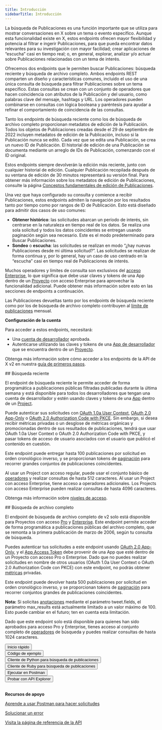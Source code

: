```yaml
---
title: Introducción
sidebarTitle: Introducción
---
```



La búsqueda de Publicaciones es una función importante que se utiliza para mostrar conversaciones en X sobre un tema o evento específico. Aunque esta funcionalidad existe en X, estos endpoints ofrecen mayor flexibilidad y potencia al filtrar e ingerir Publicaciones, para que pueda encontrar datos relevantes para su investigación con mayor facilidad; crear aplicaciones de “escucha” casi en tiempo real; o, en general, explorar, analizar y/o actuar sobre Publicaciones relacionadas con un tema de interés.

Ofrecemos dos endpoints que le permiten buscar Publicaciones: búsqueda reciente y búsqueda de archivo completo. Ambos endpoints REST comparten un diseño y características comunes, incluido el uso de una única consulta de búsqueda para filtrar Publicaciones sobre un tema específico. Estas consultas se crean con un conjunto de operadores que hacen coincidencia con atributos de la Publicación y del usuario, como palabras clave del mensaje, hashtags y URL. Los operadores pueden combinarse en consultas con lógica booleana y paréntesis para ayudar a refinar el comportamiento de coincidencia de las consultas.

Tanto los endpoints de búsqueda reciente como los de búsqueda de archivo completo proporcionan metadatos de edición de la Publicación. Todos los objetos de Publicaciones creadas desde el 29 de septiembre de 2022 incluyen metadatos de edición de la Publicación, incluso si la Publicación nunca se editó. Cada vez que se edita una Publicación, se crea un nuevo ID de Publicación. El historial de edición de una Publicación se documenta mediante un arreglo de IDs de Publicación, comenzando con el ID original.

Estos endpoints siempre devolverán la edición más reciente, junto con cualquier historial de edición. Cualquier Publicación recopilada después de su ventana de edición de 30 minutos representará su versión final. Para obtener más información sobre los metadatos de edición de Publicaciones, consulte la página [Conceptos fundamentales de edición de Publicaciones](/es/x-api/fundamentals/edit-posts).

Una vez que haya configurado su consulta y comience a recibir Publicaciones, estos endpoints admiten la navegación por los resultados tanto por tiempo como por rangos de ID de Publicación. Esto está diseñado para admitir dos casos de uso comunes:

- **Obtener histórico**: las solicitudes abarcan un período de interés, sin centrarse en la naturaleza en tiempo real de los datos. Se realiza una sola solicitud y todos los datos coincidentes se entregan usando paginación según sea necesario. Este es el modo predeterminado para Buscar Publicaciones.
- **Sondeo** o **escucha**: las solicitudes se realizan en modo “¿hay nuevas Publicaciones desde mi última solicitud?”. Las solicitudes se realizan de forma continua y, por lo general, hay un caso de uso centrado en la “escucha” casi en tiempo real de Publicaciones de interés.

Muchos operadores y límites de consulta son exclusivos del [acceso Enterprise](/es/x-api/getting-started/about-x-api), lo que significa que debe usar claves y tokens de una App dentro de un [Proyecto](/es/resources/fundamentals/projects) con acceso Enterprise para aprovechar la funcionalidad adicional. Puede obtener más información sobre esto en las secciones de endpoints a continuación.

Las Publicaciones devueltas tanto por los endpoints de búsqueda reciente como por los de búsqueda de archivo completo contribuyen al [límite de publicaciones](/es/x-api/fundamentals/post-cap) mensual.

**Configuración de la cuenta**

Para acceder a estos endpoints, necesitará:

- Una [cuenta de desarrollador](https://developer.x.com/en/portal/petition/essential/basic-info) aprobada.
- Autenticarse utilizando las claves y tokens de una [App de desarrollador](/es/resources/fundamentals/developer-apps) que se encuentra dentro de un [Proyecto](/es/resources/fundamentals/projects).

Obtenga más información sobre cómo acceder a los endpoints de la API de X v2 en nuestra [guía de primeros pasos](/es/x-api/getting-started/getting-access).

<div id="recent-search">
  ## Búsqueda reciente
</div>

El endpoint de búsqueda reciente le permite acceder de forma programática a publicaciones públicas filtradas publicadas durante la última semana y está disponible para todos los desarrolladores que tengan una cuenta de desarrollador y estén usando claves y tokens de una [App](/es/resources/fundamentals/developer-apps) dentro de un [Project](/es/resources/fundamentals/projects).

Puede autenticar sus solicitudes con [OAuth 1.0a User Context](/es/resources/fundamentals/authentication), [OAuth 2.0 App-Only](/es/resources/fundamentals/authentication#app-only-authentication-and-oauth-2-0-bearer-token) o [OAuth 2.0 Authorization Code with PKCE](es/resources/fundamentals/authentication#oauth-2-0-authorization-code-flow-with-pkce-2). Sin embargo, si desea recibir métricas privadas o un desglose de métricas orgánicas y promocionadas dentro de sus resultados de publicaciones, tendrá que usar OAuth 1.0a User Context o OAuth 2.0 Authorization Code with PKCE, y pasar tokens de acceso de usuario asociados con el usuario que publicó el contenido en cuestión.

Este endpoint puede entregar hasta 100 publicaciones por solicitud en orden cronológico inverso, y se proporcionan tokens de [paginación](/es/x-api/posts/search/integrate/paginate) para recorrer grandes conjuntos de publicaciones coincidentes.

Al usar un Project con acceso regular, puede usar el conjunto básico de [operadores](/es/x-api/posts/search/integrate/build-a-query) y realizar consultas de hasta 512 caracteres. Al usar un Project con acceso Enterprise, tiene acceso a operadores adicionales. Los Projects con acceso Enterprise pueden realizar consultas de hasta 4096 caracteres.

Obtenga más información sobre [niveles de acceso](/es/x-api/getting-started/about-x-api).

<div id="full-archive-search">
  ## Búsqueda de archivo completo
</div>

El endpoint de búsqueda de archivo completo de v2 solo está disponible para Proyectos con acceso [Pro](/es/x-api/getting-started/about-x-api "Pro") y [Enterprise](/es/x-api/getting-started/about-x-api). Este endpoint permite acceder de forma programática a publicaciones públicas del archivo completo, que se remonta a la primera publicación de marzo de 2006, según tu consulta de búsqueda.

Puedes autenticar tus solicitudes a este endpoint usando [OAuth 2.0 App-Only](/es/resources/fundamentals/authentication#app-only-authentication-and-oauth-2-0-bearer-token), y el [App Access Token](/es/resources/fundamentals/authentication#using-and-generating-an-app-only-bearer-token) debe provenir de una App que esté dentro de un Proyecto con acceso Pro o Enterprise. Dado que no puedes realizar solicitudes en nombre de otros usuarios (OAuth 1.0a User Context o OAuth 2.0 Authorization Code con PKCE) con este endpoint, no podrás obtener [métricas](/es/x-api/fundamentals/metrics) privadas.

Este endpoint puede devolver hasta 500 publicaciones por solicitud en orden cronológico inverso, y se proporcionan tokens de [paginación](/es/x-api/posts/search/integrate/paginate) para recorrer conjuntos grandes de publicaciones coincidentes.

**Nota:** Si solicitas [anotaciones](/es/x-api/fundamentals/post-annotations) mediante el parámetro tweet.fields, el parámetro max\_results está actualmente limitado a un valor máximo de 100. Esto puede cambiar en el futuro; ten en cuenta esta limitación.

Dado que este endpoint solo está disponible para quienes han sido aprobados para acceso Pro y Enterprise, tienes acceso al conjunto completo de [operadores](/es/x-api/posts/search/integrate/build-a-query) de búsqueda y puedes realizar consultas de hasta 1024 caracteres.

<Button href="/es/x-api/posts/search/quickstart/full-archive-search">
  Inicio rápido
</Button>

<br />

<Button href="https://github.com/xdevplatform/Twitter-API-v2-sample-code">
  Código de ejemplo
</Button>

<br />

<Button href="https://github.com/xdevplatform/search-tweets-python">
  Cliente de Python para búsqueda de publicaciones
</Button>

<br />

<Button href="https://github.com/xdevplatform/search-tweets-ruby">
  Cliente de Ruby para búsqueda de publicaciones
</Button>

<br />

<Button href="https://app.getpostman.com/run-collection/9956214-784efcda-ed4c-4491-a4c0-a26470a67400">
  Ejecutar en Postman
</Button>

<br />

<Button href="https://developer.x.com/apitools/api?endpoint=/2/tweets/search/recent&method=get">
  Probar con API Explorer
</Button>

<br />

<br />

**Recursos de apoyo**

[Aprende a usar Postman para hacer solicitudes](/es/tutorials/postman-getting-started)

[Solucionar un error](https://developer.x.com/en/support/x-api)

[Visita la página de referencia de la API](/es/x-api/posts/recent-search)